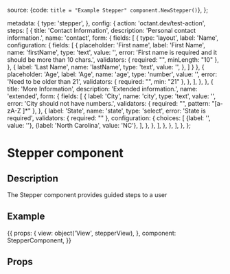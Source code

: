 
  source: {code: `title = "Example Stepper" component.NewStepper()`},
};

  metadata: {
    type: 'stepper',
  },
  config: {
    action: 'octant.dev/test-action',
    steps: [
      {
        title: 'Contact Information',
        description: 'Personal contact information.',
        name: 'contact',
        form: {
          fields: [
            {
              type: 'layout',
              label: 'Name',
              configuration: {
                fields: [
                  {
                    placeholder: 'First name',
                    label: 'First Name',
                    name: 'firstName',
                    type: 'text',
                    value: '',
                    error: 'First name is required and it should be more than 10 chars.',
                    validators: {
                      required: "",
                      minLength: "10"
                    },
                  },
                  {
                    label: 'Last Name',
                    name: 'lastName',
                    type: 'text',
                    value: '',
                  },
                ]
              }
            },
            {
              placeholder: 'Age',
              label: 'Age',
              name: 'age',
              type: 'number',
              value: '',
              error: 'Need to be older than 21',
              validators: {
                required: "",
                min: "21"
              },
            },
          ],
        },
      },
      {
        title: 'More Information',
        description: 'Extended information.',
        name: 'extended',
        form: {
          fields: [
            {
              label: 'City',
              name: 'city',
              type: 'text',
              value: '',
              error: 'City should not have numbers.',
              validators: {
                required: "",
                pattern: "[a-zA-Z ]*"
              },
            },
            {
              label: 'State',
              name: 'state',
              type: 'select',
              error: 'State is required',
              validators: {
                required: ""
              },
              configuration: {
                choices: [
                  {label: '', value: ''},
                  {label: 'North Carolina', value: 'NC'},
                ],
              },
            },
          ],
        },
      },
    ],
  },
};

<h1>Stepper component</h1>
<h2>Description</h2>

<p>The Stepper component provides guided steps to a user</p>
<h2>Example</h2>

<Meta title="Components/Stepper" component={StepperComponent}/>

<Preview withToolbar>
  <Story
    name="Stepper component"
    parameters={{docs: stepperDocs}}
    height="450px"
  >
    {{
      props: {
        view: object('View', stepperView),
      },
      component: StepperComponent,
    }}
  </Story>
</Preview>

<h2>Props</h2>
<Props of={StepperComponent}/>
